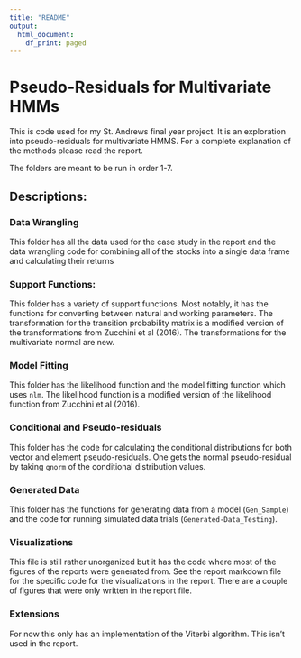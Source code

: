 ```yaml
---
title: "README"
output:
  html_document:
    df_print: paged
---
```


# Pseudo-Residuals for Multivariate HMMs

This is code used for my St. Andrews final year project. It is an exploration into pseudo-residuals for multivariate HMMS. For a complete explanation of the methods please read the report.

The folders are meant to be run in order 1-7.

## Descriptions:

### Data Wrangling

This folder has all the data used for the case study in the report and the data wrangling code for combining all of the stocks into a single data frame and calculating their returns

### Support Functions:

This folder has a variety of support functions. Most notably, it has the functions for converting between natural and working parameters. The transformation for the transition probability matrix is a modified version of the transformations from Zucchini et al (2016). The transformations for the multivariate normal are new.

### Model Fitting

This folder has the likelihood function and the model fitting function which uses `nlm`. The likelihood function is a modified version of the likelihood function from Zucchini et al (2016).

### Conditional and Pseudo-residuals

This folder has the code for calculating the conditional distributions for both vector and element pseudo-residuals. One gets the normal pseudo-residual by taking `qnorm` of the conditional distribution values.

### Generated Data

This folder has the functions for generating data from a model (`Gen_Sample`) and the code for running simulated data trials (`Generated-Data_Testing`).

### Visualizations

This file is still rather unorganized but it has the code where most of the figures of the reports were generated from. See the report markdown file for the specific code for the visualizations in the report. There are a couple of figures that were only written in the report file.

### Extensions

For now this only has an implementation of the Viterbi algorithm. This isn't used in the report.
